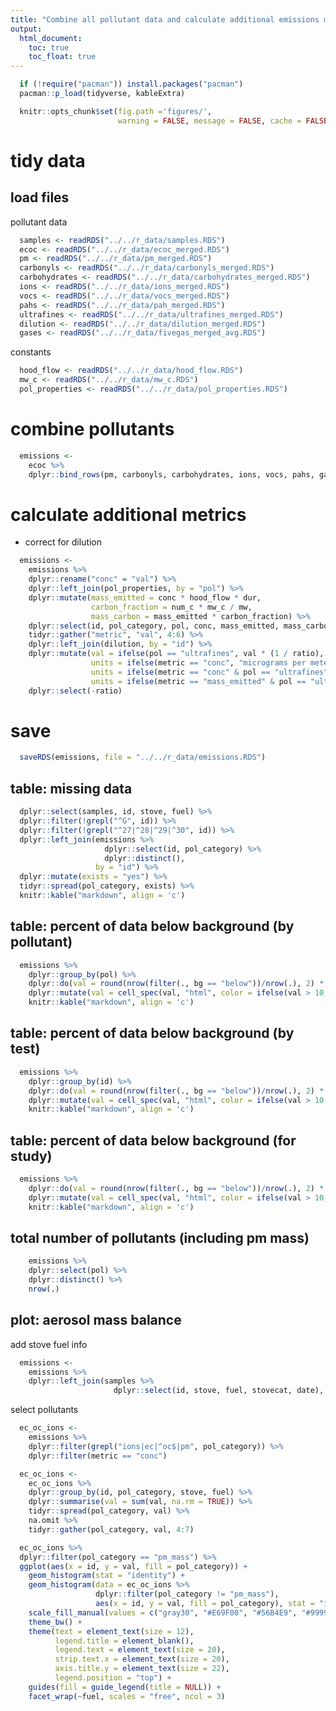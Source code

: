 ```yaml
---
title: "Combine all pollutant data and calculate additional emissions metrics"
output:
  html_document:
    toc: true
    toc_float: true
---
```


```r
  if (!require("pacman")) install.packages("pacman")
  pacman::p_load(tidyverse, kableExtra)
```

```r
  knitr::opts_chunk$set(fig.path ='figures/',
                        warning = FALSE, message = FALSE, cache = FALSE)
```

# tidy data

## load files

pollutant data

```r
  samples <- readRDS("../../r_data/samples.RDS")
  ecoc <- readRDS("../../r_data/ecoc_merged.RDS")
  pm <- readRDS("../../r_data/pm_merged.RDS")
  carbonyls <- readRDS("../../r_data/carbonyls_merged.RDS")
  carbohydrates <- readRDS("../../r_data/carbohydrates_merged.RDS")
  ions <- readRDS("../../r_data/ions_merged.RDS")
  vocs <- readRDS("../../r_data/vocs_merged.RDS")
  pahs <- readRDS("../../r_data/pah_merged.RDS")
  ultrafines <- readRDS("../../r_data/ultrafines_merged.RDS")
  dilution <- readRDS("../../r_data/dilution_merged.RDS")
  gases <- readRDS("../../r_data/fivegas_merged_avg.RDS")
```

constants

```r
  hood_flow <- readRDS("../../r_data/hood_flow.RDS")
  mw_c <- readRDS("../../r_data/mw_c.RDS")
  pol_properties <- readRDS("../../r_data/pol_properties.RDS")
```

# combine pollutants

```r
  emissions <-
    ecoc %>%
    dplyr::bind_rows(pm, carbonyls, carbohydrates, ions, vocs, pahs, gases, ultrafines)
```

# calculate additional metrics

* correct for dilution

```r
  emissions <- 
    emissions %>%
    dplyr::rename("conc" = "val") %>%
    dplyr::left_join(pol_properties, by = "pol") %>%
    dplyr::mutate(mass_emitted = conc * hood_flow * dur,
                  carbon_fraction = num_c * mw_c / mw,
                  mass_carbon = mass_emitted * carbon_fraction) %>%
    dplyr::select(id, pol_category, pol, conc, mass_emitted, mass_carbon, qc, bg) %>%
    tidyr::gather("metric", "val", 4:6) %>%
    dplyr::left_join(dilution, by = "id") %>%
    dplyr::mutate(val = ifelse(pol == "ultrafines", val * (1 / ratio), val),
                  units = ifelse(metric == "conc", "micrograms per meter cubed", "micrograms"),
                  units = ifelse(metric == "conc" & pol == "ultrafines", "number per meter cubed", units),
                  units = ifelse(metric == "mass_emitted" & pol == "ultrafines", "number per meter cubed", units)) %>%
    dplyr::select(-ratio)
```

# save

```r
  saveRDS(emissions, file = "../../r_data/emissions.RDS")
```

## table: missing data

```r
  dplyr::select(samples, id, stove, fuel) %>%
  dplyr::filter(!grepl("^G", id)) %>%
  dplyr::filter(!grepl("^27|^28|^29|^30", id)) %>%
  dplyr::left_join(emissions %>%
                     dplyr::select(id, pol_category) %>%
                     dplyr::distinct(),
                   by = "id") %>%
  dplyr::mutate(exists = "yes") %>%
  tidyr::spread(pol_category, exists) %>%
  knitr::kable("markdown", align = 'c')
```

## table: percent of data below background (by pollutant)

```r
  emissions %>%
    dplyr::group_by(pol) %>%
    dplyr::do(val = round(nrow(filter(., bg == "below"))/nrow(.), 2) * 100) %>%
    dplyr::mutate(val = cell_spec(val, "html", color = ifelse(val > 10, "red", "blue"))) %>%
    knitr::kable("markdown", align = 'c')
```

## table: percent of data below background (by test)

```r
  emissions %>%
    dplyr::group_by(id) %>%
    dplyr::do(val = round(nrow(filter(., bg == "below"))/nrow(.), 2) * 100) %>%
    dplyr::mutate(val = cell_spec(val, "html", color = ifelse(val > 10, "red", "blue"))) %>%
    knitr::kable("markdown", align = 'c')
```

## table: percent of data below background (for study)

```r
  emissions %>%
    dplyr::do(val = round(nrow(filter(., bg == "below"))/nrow(.), 2) * 100) %>%
    dplyr::mutate(val = cell_spec(val, "html", color = ifelse(val > 10, "red", "blue"))) %>%
    knitr::kable("markdown", align = 'c')
```

## total number of pollutants (including pm mass)

```r
    emissions %>%
    dplyr::select(pol) %>%
    dplyr::distinct() %>%
    nrow(.)
```

## plot: aerosol mass balance

add stove fuel info

```r
  emissions <-
    emissions %>%
    dplyr::left_join(samples %>%
                       dplyr::select(id, stove, fuel, stovecat, date), by = "id")
```

select pollutants

```r
  ec_oc_ions <-
    emissions %>%
    dplyr::filter(grepl("ions|ec|^oc$|pm", pol_category)) %>%
    dplyr::filter(metric == "conc")
```

```r
  ec_oc_ions <-
    ec_oc_ions %>%
    dplyr::group_by(id, pol_category, stove, fuel) %>%
    dplyr::summarise(val = sum(val, na.rm = TRUE)) %>%
    tidyr::spread(pol_category, val) %>%
    na.omit %>%
    tidyr::gather(pol_category, val, 4:7)
```

```r
  ec_oc_ions %>%
  dplyr::filter(pol_category == "pm_mass") %>%
  ggplot(aes(x = id, y = val, fill = pol_category)) +
    geom_histogram(stat = "identity") +
    geom_histogram(data = ec_oc_ions %>%
                   dplyr::filter(pol_category != "pm_mass"),
                   aes(x = id, y = val, fill = pol_category), stat = "identity", width = 0.6) +
    scale_fill_manual(values = c("gray30", "#E69F00", "#56B4E9", "#999999")) +
    theme_bw() +
    theme(text = element_text(size = 12),
          legend.title = element_blank(),
          legend.text = element_text(size = 20),
          strip.text.x = element_text(size = 20),
          axis.title.y = element_text(size = 22),
          legend.position = "top") +
    guides(fill = guide_legend(title = NULL)) +
    facet_wrap(~fuel, scales = "free", ncol = 3)
```